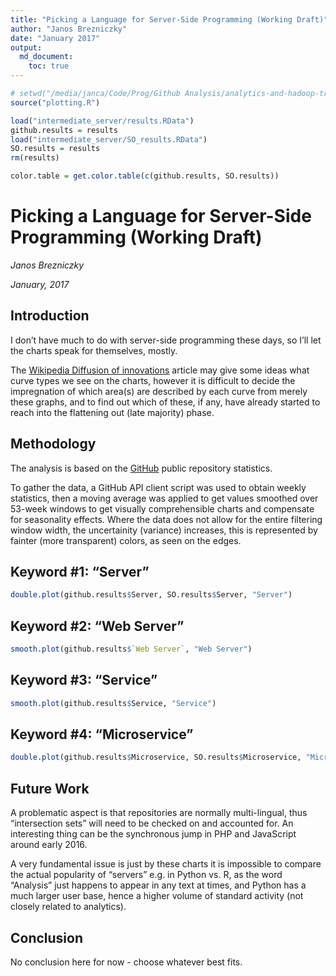 ```yaml
---
title: "Picking a Language for Server-Side Programming (Working Draft)"
author: "Janos Brezniczky"
date: "January 2017"
output:
  md_document:
    toc: true
---
```


```r
# setwd("/media/janca/Code/Prog/Github Analysis/analytics-and-hadoop-trends/github-trends/")
source("plotting.R")

load("intermediate_server/results.RData")
github.results = results
load("intermediate_server/SO_results.RData")
SO.results = results
rm(results)

color.table = get.color.table(c(github.results, SO.results))
```

# Picking a Language for Server-Side Programming (Working Draft)

_Janos Brezniczky_

_January, 2017_

## Introduction

I don't have much to do with server-side programming these days, so I'll let the charts speak for themselves, mostly.

The [Wikipedia Diffusion of innovations](https://en.wikipedia.org/wiki/Diffusion_of_innovations) article may give some ideas what curve types we see on the charts, however it is difficult to decide the impregnation of which area(s) are described by each curve from merely these graphs, and to find out which of these, if any, have already started to reach into the flattening out (late majority) phase.

## Methodology

The analysis is based on the [GitHub](http://github.com) public repository statistics.

To gather the data, a GitHub API client script was used to obtain weekly statistics, 
then a moving average was applied to get values smoothed over 53-week windows to get 
visually comprehensible charts and compensate for seasonality effects. Where the data does 
not allow for the entire filtering window width, the uncertainity (variance) increases, this 
is represented by fainter (more transparent) colors, as seen on the edges.

## Keyword #1: "Server"

```r
double.plot(github.results$Server, SO.results$Server, "Server")
```

## Keyword #2: "Web Server"

```r
smooth.plot(github.results$`Web Server`, "Web Server")
```

## Keyword #3: "Service"

```r
smooth.plot(github.results$Service, "Service")
```

## Keyword #4: "Microservice"

```r
double.plot(github.results$Microservice, SO.results$Microservice, "Microservice")
```

## Future Work

A problematic aspect is that repositories are normally multi-lingual, thus "intersection sets" will need to be checked on and accounted for.
An interesting thing can be the synchronous jump in PHP and JavaScript around early 2016.

A very fundamental issue is just by these charts it is impossible to compare the actual popularity of "servers" e.g. in Python vs. R, as the word "Analysis" just happens to appear in any text at times, and Python has a much larger user base, hence a higher volume of standard activity (not closely related to analytics).

## Conclusion

No conclusion here for now - choose whatever best fits.
